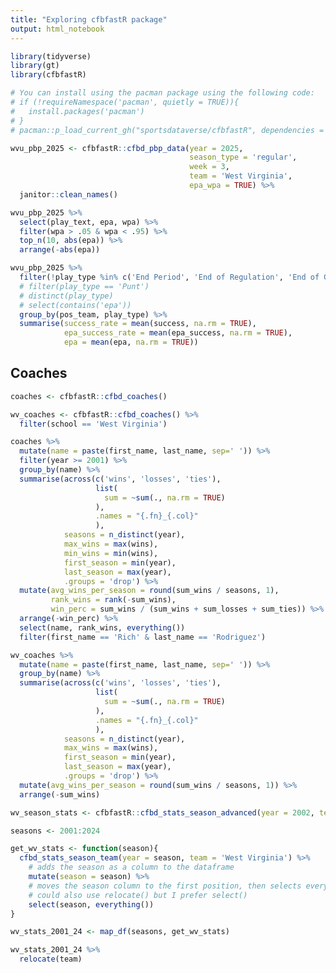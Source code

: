 ```yaml
---
title: "Exploring cfbfastR package"
output: html_notebook
---
```


```r
library(tidyverse)
library(gt)
library(cfbfastR)

# You can install using the pacman package using the following code:
# if (!requireNamespace('pacman', quietly = TRUE)){
#   install.packages('pacman')
# }
# pacman::p_load_current_gh("sportsdataverse/cfbfastR", dependencies = TRUE, update = TRUE)
```

```r
wvu_pbp_2025 <- cfbfastR::cfbd_pbp_data(year = 2025,
                                        season_type = 'regular',
                                        week = 3,
                                        team = 'West Virginia',
                                        epa_wpa = TRUE) %>% 
  janitor::clean_names()
```

```r
wvu_pbp_2025 %>% 
  select(play_text, epa, wpa) %>% 
  filter(wpa > .05 & wpa < .95) %>% 
  top_n(10, abs(epa)) %>% 
  arrange(-abs(epa))
```


```r
wvu_pbp_2025 %>% 
  filter(!play_type %in% c('End Period', 'End of Regulation', 'End of Game', 'End of Half', 'Timeout')) %>% 
  # filter(play_type == 'Punt')
  # distinct(play_type)
  # select(contains('epa'))
  group_by(pos_team, play_type) %>% 
  summarise(success_rate = mean(success, na.rm = TRUE),
            epa_success_rate = mean(epa_success, na.rm = TRUE),
            epa = mean(epa, na.rm = TRUE))
```



## Coaches 


```r
coaches <- cfbfastR::cfbd_coaches()

wv_coaches <- cfbfastR::cfbd_coaches() %>% 
  filter(school == 'West Virginia')

coaches %>% 
  mutate(name = paste(first_name, last_name, sep=' ')) %>% 
  filter(year >= 2001) %>% 
  group_by(name) %>% 
  summarise(across(c('wins', 'losses', 'ties'),
                   list(
                     sum = ~sum(., na.rm = TRUE)
                   ),
                   .names = "{.fn}_{.col}"
                   ),
            seasons = n_distinct(year),
            max_wins = max(wins), 
            min_wins = min(wins), 
            first_season = min(year),
            last_season = max(year),
            .groups = 'drop') %>% 
  mutate(avg_wins_per_season = round(sum_wins / seasons, 1),
         rank_wins = rank(-sum_wins),
         win_perc = sum_wins / (sum_wins + sum_losses + sum_ties)) %>% 
  arrange(-win_perc) %>% 
  select(name, rank_wins, everything())
  filter(first_name == 'Rich' & last_name == 'Rodriguez')
```

```r
wv_coaches %>% 
  mutate(name = paste(first_name, last_name, sep=' ')) %>% 
  group_by(name) %>% 
  summarise(across(c('wins', 'losses', 'ties'),
                   list(
                     sum = ~sum(., na.rm = TRUE)
                   ),
                   .names = "{.fn}_{.col}"
                   ),
            seasons = n_distinct(year),
            max_wins = max(wins), 
            first_season = min(year),
            last_season = max(year),
            .groups = 'drop') %>% 
  mutate(avg_wins_per_season = round(sum_wins / seasons, 1)) %>% 
  arrange(-sum_wins)
```

```r
wv_season_stats <- cfbfastR::cfbd_stats_season_advanced(year = 2002, team = 'West Virginia')
```


```r
seasons <- 2001:2024

get_wv_stats <- function(season){
  cfbd_stats_season_team(year = season, team = 'West Virginia') %>% 
    # adds the season as a column to the dataframe
    mutate(season = season) %>% 
    # moves the season column to the first position, then selects every other column in order
    # could also use relocate() but I prefer select()
    select(season, everything())
}

wv_stats_2001_24 <- map_df(seasons, get_wv_stats)
```

```r
wv_stats_2001_24 %>% 
  relocate(team)
```



